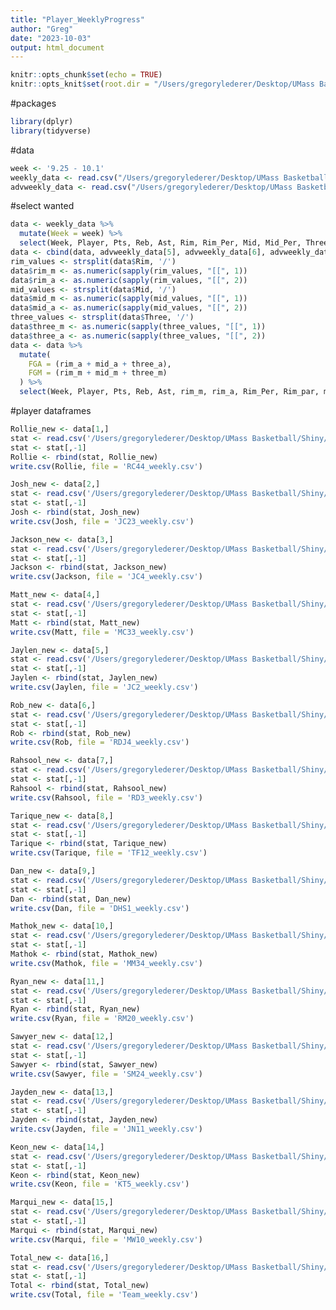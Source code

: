 ```yaml
---
title: "Player_WeeklyProgress"
author: "Greg"
date: "2023-10-03"
output: html_document
---
```


```r
knitr::opts_chunk$set(echo = TRUE)
knitr::opts_knit$set(root.dir = "/Users/gregorylederer/Desktop/UMass Basketball/Shiny/Reactable Prac")
```

#packages
```r
library(dplyr)
library(tidyverse)
```

#data
```r
week <- '9.25 - 10.1'
weekly_data <- read.csv("/Users/gregorylederer/Desktop/UMass Basketball/Shiny/Reactable Prac/23-24UMassMBBPractice/9.25 - 10.1 | Practice Stats.csv")
advweekly_data <- read.csv("/Users/gregorylederer/Desktop/UMass Basketball/Shiny/Reactable Prac/23-24UMassMBBPractice/9.25 - 10.1 | Advanced Stats.csv")
```

#select wanted
```r
data <- weekly_data %>%
  mutate(Week = week) %>%
  select(Week, Player, Pts, Reb, Ast, Rim, Rim_Per, Mid, Mid_Per, Three, Three_Per, Off_Reb, Def_Reb, Stl, Blk, Tov)
data <- cbind(data, advweekly_data[5], advweekly_data[6], advweekly_data[11], advweekly_data[12], advweekly_data[13])
rim_values <- strsplit(data$Rim, '/')
data$rim_m <- as.numeric(sapply(rim_values, "[[", 1))
data$rim_a <- as.numeric(sapply(rim_values, "[[", 2))
mid_values <- strsplit(data$Mid, '/')
data$mid_m <- as.numeric(sapply(mid_values, "[[", 1))
data$mid_a <- as.numeric(sapply(mid_values, "[[", 2))
three_values <- strsplit(data$Three, '/')
data$three_m <- as.numeric(sapply(three_values, "[[", 1))
data$three_a <- as.numeric(sapply(three_values, "[[", 2))
data <- data %>%
  mutate(
    FGA = (rim_a + mid_a + three_a),
    FGM = (rim_m + mid_m + three_m)
  ) %>%
  select(Week, Player, Pts, Reb, Ast, rim_m, rim_a, Rim_Per, Rim_par, mid_m, mid_a, Mid_Per, Mid_par, three_m, three_a, Three_Per, Three_par, FGM, FGA, FG., eFG, Off_Reb, Def_Reb, Stl, Blk, Tov)
```

#player dataframes
```r
Rollie_new <- data[1,]
stat <- read.csv('/Users/gregorylederer/Desktop/UMass Basketball/Shiny/Reactable Prac/Weekly Player CSVs/RC44_weekly.csv')
stat <- stat[,-1]
Rollie <- rbind(stat, Rollie_new)
write.csv(Rollie, file = 'RC44_weekly.csv')

Josh_new <- data[2,]
stat <- read.csv('/Users/gregorylederer/Desktop/UMass Basketball/Shiny/Reactable Prac/Weekly Player CSVs/JC23_weekly.csv')
stat <- stat[,-1]
Josh <- rbind(stat, Josh_new)
write.csv(Josh, file = 'JC23_weekly.csv')

Jackson_new <- data[3,]
stat <- read.csv('/Users/gregorylederer/Desktop/UMass Basketball/Shiny/Reactable Prac/Weekly Player CSVs/JC4_weekly.csv')
stat <- stat[,-1]
Jackson <- rbind(stat, Jackson_new)
write.csv(Jackson, file = 'JC4_weekly.csv')

Matt_new <- data[4,]
stat <- read.csv('/Users/gregorylederer/Desktop/UMass Basketball/Shiny/Reactable Prac/Weekly Player CSVs/MC33_weekly.csv')
stat <- stat[,-1]
Matt <- rbind(stat, Matt_new)
write.csv(Matt, file = 'MC33_weekly.csv')

Jaylen_new <- data[5,]
stat <- read.csv('/Users/gregorylederer/Desktop/UMass Basketball/Shiny/Reactable Prac/Weekly Player CSVs/JC2_weekly.csv')
stat <- stat[,-1]
Jaylen <- rbind(stat, Jaylen_new)
write.csv(Jaylen, file = 'JC2_weekly.csv')

Rob_new <- data[6,]
stat <- read.csv('/Users/gregorylederer/Desktop/UMass Basketball/Shiny/Reactable Prac/Weekly Player CSVs/RDJ4_weekly.csv')
stat <- stat[,-1]
Rob <- rbind(stat, Rob_new)
write.csv(Rob, file = 'RDJ4_weekly.csv')

Rahsool_new <- data[7,]
stat <- read.csv('/Users/gregorylederer/Desktop/UMass Basketball/Shiny/Reactable Prac/Weekly Player CSVs/RD3_weekly.csv')
stat <- stat[,-1]
Rahsool <- rbind(stat, Rahsool_new)
write.csv(Rahsool, file = 'RD3_weekly.csv')

Tarique_new <- data[8,]
stat <- read.csv('/Users/gregorylederer/Desktop/UMass Basketball/Shiny/Reactable Prac/Weekly Player CSVs/TF12_weekly.csv')
stat <- stat[,-1]
Tarique <- rbind(stat, Tarique_new)
write.csv(Tarique, file = 'TF12_weekly.csv')

Dan_new <- data[9,]
stat <- read.csv('/Users/gregorylederer/Desktop/UMass Basketball/Shiny/Reactable Prac/Weekly Player CSVs/DHS1_weekly.csv')
stat <- stat[,-1]
Dan <- rbind(stat, Dan_new)
write.csv(Dan, file = 'DHS1_weekly.csv')

Mathok_new <- data[10,]
stat <- read.csv('/Users/gregorylederer/Desktop/UMass Basketball/Shiny/Reactable Prac/Weekly Player CSVs/MM34_weekly.csv')
stat <- stat[,-1]
Mathok <- rbind(stat, Mathok_new)
write.csv(Mathok, file = 'MM34_weekly.csv')

Ryan_new <- data[11,]
stat <- read.csv('/Users/gregorylederer/Desktop/UMass Basketball/Shiny/Reactable Prac/Weekly Player CSVs/RM20_weekly.csv')
stat <- stat[,-1]
Ryan <- rbind(stat, Ryan_new)
write.csv(Ryan, file = 'RM20_weekly.csv')

Sawyer_new <- data[12,]
stat <- read.csv('/Users/gregorylederer/Desktop/UMass Basketball/Shiny/Reactable Prac/Weekly Player CSVs/SM24_weekly.csv')
stat <- stat[,-1]
Sawyer <- rbind(stat, Sawyer_new)
write.csv(Sawyer, file = 'SM24_weekly.csv')

Jayden_new <- data[13,]
stat <- read.csv('/Users/gregorylederer/Desktop/UMass Basketball/Shiny/Reactable Prac/Weekly Player CSVs/JN11_weekly.csv')
stat <- stat[,-1]
Jayden <- rbind(stat, Jayden_new)
write.csv(Jayden, file = 'JN11_weekly.csv')

Keon_new <- data[14,]
stat <- read.csv('/Users/gregorylederer/Desktop/UMass Basketball/Shiny/Reactable Prac/Weekly Player CSVs/KT5_weekly.csv')
stat <- stat[,-1]
Keon <- rbind(stat, Keon_new)
write.csv(Keon, file = 'KT5_weekly.csv')

Marqui_new <- data[15,]
stat <- read.csv('/Users/gregorylederer/Desktop/UMass Basketball/Shiny/Reactable Prac/Weekly Player CSVs/MW10_weekly.csv')
stat <- stat[,-1]
Marqui <- rbind(stat, Marqui_new)
write.csv(Marqui, file = 'MW10_weekly.csv')

Total_new <- data[16,]
stat <- read.csv('/Users/gregorylederer/Desktop/UMass Basketball/Shiny/Reactable Prac/Weekly Player CSVs/Team_weekly.csv')
stat <- stat[,-1]
Total <- rbind(stat, Total_new)
write.csv(Total, file = 'Team_weekly.csv')
```

